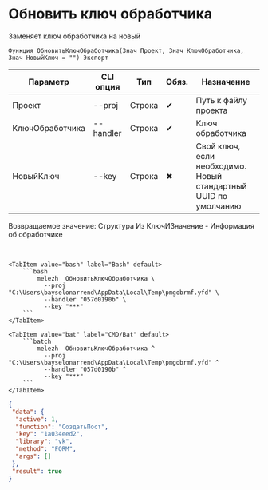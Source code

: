 ﻿---
sidebar_position: 8
description: Обновить ключ обработчика и другие функции для работы с Melezh в Открытом пакете интеграций - бесплатной open-source библиотеке интеграций для 1С:Предприятие 8, OneScript и CLI
keywords: [1C, 1С, 1С:Предприятие, 1С:Предприятие 8.3, API, Интеграция, Сервисы, Обмен, OneScript, CLI]
---


# Обновить ключ обработчика
 Заменяет ключ обработчика на новый



`Функция ОбновитьКлючОбработчика(Знач Проект, Знач КлючОбработчика, Знач НовыйКлюч = "") Экспорт`

  | Параметр | CLI опция | Тип | Обяз. | Назначение |
  |-|-|-|-|-|
  | Проект | --proj | Строка | &#x2714; | Путь к файлу проекта |
  | КлючОбработчика | --handler | Строка | &#x2714; | Ключ обработчика |
  | НовыйКлюч | --key | Строка | &#x2716; | Свой ключ, если необходимо. Новый стандартный UUID по умолчанию |

  
  Возвращаемое значение:   Структура Из КлючИЗначение - Информация об обработчике

<br/>



    

 <Tabs>
  
    <TabItem value="bash" label="Bash" default>
        ```bash
            melezh  ОбновитьКлючОбработчика \
              --proj "C:\Users\bayselonarrend\AppData\Local\Temp\pmgobrmf.yfd" \
              --handler "057d0190b" \
              --key "***"
        ```
    </TabItem>
  
    <TabItem value="bat" label="CMD/Bat" default>
        ```batch
            melezh  ОбновитьКлючОбработчика ^
              --proj "C:\Users\bayselonarrend\AppData\Local\Temp\pmgobrmf.yfd" ^
              --handler "057d0190b" ^
              --key "***"
        ```
    </TabItem>
</Tabs>

```json title="Результат"
{
 "data": {
  "active": 1,
  "function": "СоздатьПост",
  "key": "1a034eed2",
  "library": "vk",
  "method": "FORM",
  "args": []
 },
 "result": true
}
```
